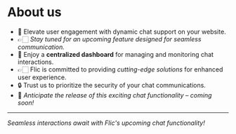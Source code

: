 # About us

- 🚀 Elevate user engagement with dynamic chat support on your website.
- 👉🏻 *Stay tuned for an upcoming feature designed for seamless communication.*
- 🎉 Enjoy a **centralized dashboard** for managing and monitoring chat interactions.
- 👉🏻 Flic is committed to providing *cutting-edge solutions* for enhanced user experience.
- 🔒 Trust us to prioritize the security of your chat communications.
- 📆 *Anticipate the release of this exciting chat functionality – coming soon!*

---

*Seamless interactions await with Flic's upcoming chat functionality!*